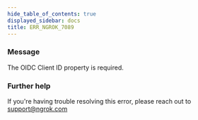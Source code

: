 ```yaml
---
hide_table_of_contents: true
displayed_sidebar: docs
title: ERR_NGROK_7089
---
```


### Message

The OIDC Client ID property is required.

<ErrorDetails />

### Further help

If you're having trouble resolving this error, please reach out to [support@ngrok.com](mailto:support@ngrok.com?subject=Help%20with%20ERR_NGROK_7089)
